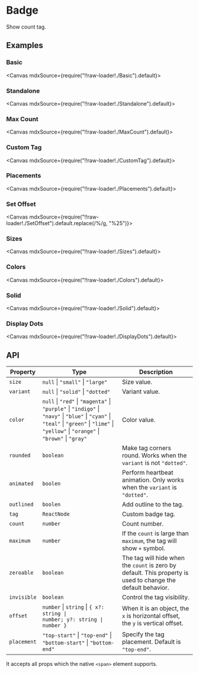 
<Meta title="Views/Badge" />

# Badge

Show count tag.

## Examples

### Basic

<Canvas mdxSource={require("!!raw-loader!./Basic").default}>
  <Story id="examples-badge--basic" />
</Canvas>

### Standalone

<Canvas mdxSource={require("!!raw-loader!./Standalone").default}>
  <Story id="examples-badge--standalone" />
</Canvas>

### Max Count

<Canvas mdxSource={require("!!raw-loader!./MaxCount").default}>
  <Story id="examples-badge--max-count" />
</Canvas>

### Custom Tag

<Canvas mdxSource={require("!!raw-loader!./CustomTag").default}>
  <Story id="examples-badge--custom-tag" />
</Canvas>

### Placements

<Canvas mdxSource={require("!!raw-loader!./Placements").default}>
  <Story id="examples-badge--placements" />
</Canvas>

### Set Offset

<Canvas mdxSource={require("!!raw-loader!./SetOffset").default.replace(/\%/g, "%25")}>
  <Story id="examples-badge--set-offset" />
</Canvas>

### Sizes

<Canvas mdxSource={require("!!raw-loader!./Sizes").default}>
  <Story id="examples-badge--sizes" />
</Canvas>

### Colors

<Canvas mdxSource={require("!!raw-loader!./Colors").default}>
  <Story id="examples-badge--colors" />
</Canvas>

### Solid

<Canvas mdxSource={require("!!raw-loader!./Solid").default}>
  <Story id="examples-badge--solid" />
</Canvas>

### Display Dots

<Canvas mdxSource={require("!!raw-loader!./DisplayDots").default}>
  <Story id="examples-badge--display-dots" />
</Canvas>

## API

| Property    | Type                                                                                                                                                                                       | Description                                                                                                  |
| ----------- | ------------------------------------------------------------------------------------------------------------------------------------------------------------------------------------------ | ------------------------------------------------------------------------------------------------------------ |
| `size`      | `null` \| `"small"` \| `"large"`                                                                                                                                                           | Size value.                                                                                                  |
| `variant`   | `null` \| `"solid"` \| `"dotted"`                                                                                                                                                          | Variant value.                                                                                               |
| `color`     | `null` \| `"red"` \| `"magenta"` \| `"purple"` \| `"indigo"` \| `"navy"` \| `"blue"` \| `"cyan"` \| `"teal"` \| `"green"` \| `"lime"` \| `"yellow"` \| `"orange"` \| `"brown"` \| `"gray"` | Color value.                                                                                                 |
| `rounded`   | `boolean`                                                                                                                                                                                  | Make tag corners round. Works when the `variant` is not `"dotted"`.                                          |
| `animated`  | `boolen`                                                                                                                                                                                   | Perform heartbeat animation. Only works when the `variant` is `"dotted"`.                                    |
| `outlined`  | `boolen`                                                                                                                                                                                   | Add outline to the tag.                                                                                      |
| `tag`       | `ReactNode`                                                                                                                                                                                | Custom badge tag.                                                                                            |
| `count`     | `number`                                                                                                                                                                                   | Count number.                                                                                                |
| `maximum`   | `number`                                                                                                                                                                                   | If the `count` is large than `maximum`, the tag will show `+` symbol.                                        |
| `zeroable`  | `boolean`                                                                                                                                                                                  | The tag will hide when the `count` is zero by default. This property is used to change the default behavior. |
| `invisible` | `boolean`                                                                                                                                                                                  | Control the tag visibility.                                                                                  |
| `offset`    | `number` \| `string` \| <code>{ x?: string \| number; y?: string \| number }</code>                                                                                                        | When it is an object, the `x` is horizontal offset, the `y` is vertical offset.                              |
| `placement` | `"top-start"` \| `"top-end"` \| `"bottom-start"` \| `"bottom-end"`                                                                                                                         | Specify the tag placement. Default is `"top-end"`.                                                           |

It accepts all props which the native `<span>` element supports.

